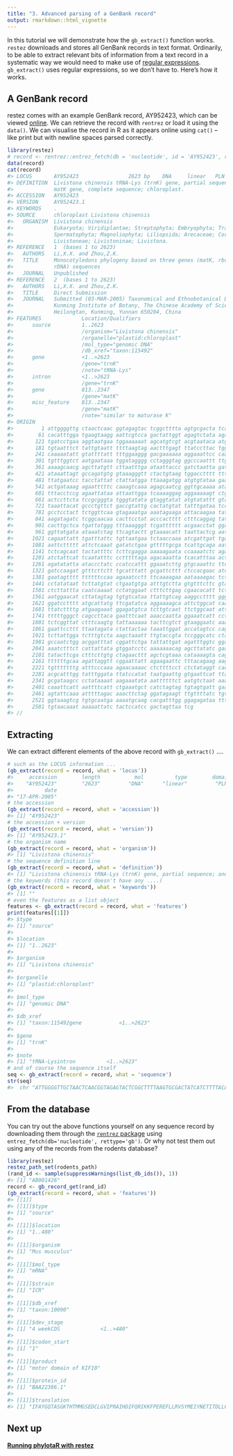 ```yaml
---
title: "3. Advanced parsing of a GenBank record"
output: rmarkdown::html_vignette
---
```




In this tutorial we will demonstrate how the `gb_extract()` function works. `restez` downloads and stores all GenBank records in text format. Ordinarily, to be able to extract relevant bits of information from a text record in a systematic way we would need to make use of [regular expressions](https://en.wikipedia.org/wiki/Regular_expression). `gb_extract()` uses regular expressions, so we don't have to. Here's how it works.

## A GenBank record

restez comes with an example GenBank record, AY952423, which can be viewed [online](https://www.ncbi.nlm.nih.gov/nuccore/AY952423.1). We can retrieve the record with `rentrez` or load it using the `data()`. We can visualise the record in R as it appears online using `cat()` -- like print but with newline spaces parsed correctly.


```r
library(restez)
# record <- rentrez::entrez_fetch(db = 'nucleotide', id = 'AY952423', rettype = 'gb', retmode = 'text')
data(record)
cat(record)
#> LOCUS       AY952423                2623 bp    DNA     linear   PLN 17-APR-2005
#> DEFINITION  Livistona chinensis tRNA-Lys (trnK) gene, partial sequence; and
#>             matK gene, complete sequence; chloroplast.
#> ACCESSION   AY952423
#> VERSION     AY952423.1
#> KEYWORDS    .
#> SOURCE      chloroplast Livistona chinensis
#>   ORGANISM  Livistona chinensis
#>             Eukaryota; Viridiplantae; Streptophyta; Embryophyta; Tracheophyta;
#>             Spermatophyta; Magnoliophyta; Liliopsida; Arecaceae; Coryphoideae;
#>             Livistoneae; Livistoninae; Livistona.
#> REFERENCE   1  (bases 1 to 2623)
#>   AUTHORS   Li,X.X. and Zhou,Z.K.
#>   TITLE     Monocotyledons phylogeny based on three genes (matK, rbcL and 18S
#>             rDNA) sequences
#>   JOURNAL   Unpublished
#> REFERENCE   2  (bases 1 to 2623)
#>   AUTHORS   Li,X.X. and Zhou,Z.K.
#>   TITLE     Direct Submission
#>   JOURNAL   Submitted (03-MAR-2005) Taxonomical and Ethnobotanical Department,
#>             Kunming Institute of Botany, The Chinese Academy of Sciences,
#>             Heilongtan, Kunming, Yunnan 650204, China
#> FEATURES             Location/Qualifiers
#>      source          1..2623
#>                      /organism="Livistona chinensis"
#>                      /organelle="plastid:chloroplast"
#>                      /mol_type="genomic DNA"
#>                      /db_xref="taxon:115492"
#>      gene            <1..>2623
#>                      /gene="trnK"
#>                      /note="tRNA-Lys"
#>      intron          <1..>2623
#>                      /gene="trnK"
#>      gene            813..2347
#>                      /gene="matK"
#>      misc_feature    813..2347
#>                      /gene="matK"
#>                      /note="similar to maturase K"
#> ORIGIN      
#>         1 attggggttg ctaactcaac ggtagagtac tcggctttta agtgcgacta tcatctttta
#>        61 cacatttgga tgaagtaagg aattcgtcca gactattggt agagtctata agaccacgac
#>       121 tgatcctgaa aggtaatgaa tggaaaaaat agcatgtcgt acgtaataca atgagaaact
#>       181 tgtaatttct tattgtaatt ttttaagtag aactttgagt ttatccttac tggatcatta
#>       241 caaaaatatt gtattttatt tttggaaggg gacgaaaaaa aggaaattcc caacatttat
#>       301 tgtttggtct aatgaataaa tggatagggg cctagggtag ggcccaattt ttgtaaaaca
#>       361 aaaagcaacg agcttatgtt cttaatttga ataattaccc gatctaatta gatgttaaaa
#>       421 ataaattagt gccagatgtg gtaaagggtt ctactgtaag tggacctttt tttttttttt
#>       481 ttatgaatcc tacctattat ctattatgga ttaaagatgg atgtgtataa gaagaagtat
#>       541 actgataaag agaatttttc caaagtcaaa agagcaatcg ggttgcaaaa ataaaggatt
#>       601 tttacctccg agaattataa attaattgga tcaaaaggag aggaaaaagt ctgtgattgg
#>       661 actccttcta tccgcgggta tgggtatata gtaggtatat atgtatattt gtatactata
#>       721 taaattacat gccctgttct gaccgtattg cactatgtat tatttgataa tccaagaaat
#>       781 gcctcctact tctggttcaa gtagaaatga aaatagaaga attacaagaa tatttagaaa
#>       841 aagatagatc tcggcaacaa cacttcctat acccactttt ctttcaggag tatatttatg
#>       901 cacttgctca tgattatggg tttaaagggt tcgatttttt acgaacctat ggaaattggg
#>       961 ggttatgata ataaatctag ttcagtactt gtaaaacatt taattactcg aatgtatcaa
#>      1021 cagaattatt tgatttattc tgttaatgaa tctaaccaaa atcgattgat tgagcataac
#>      1081 aattcttttt attctcaaat gatatctgaa gtttttgcga tcattgcaga aattccattc
#>      1141 tctcagcaat tactattttc tcttcgagga aaaaagaata ccaaaatctc agactttacg
#>      1201 atctattcat tcaatatttc cctttttaga agacaaatta tcacatttaa actatgtgtc
#>      1261 agatatatta ataccctatc ccatccattt ggaaatcttg gtgcaaattc ttcaatgctg
#>      1321 gatccaagat gtttcttctt tgcatttatt gcgattcttt ctccacgaac atcataatgg
#>      1381 gaatagtttt ttttttccaa agaaatcctt ttcaaaagaa aataaaagac tctttcgatt
#>      1441 cctatataat tcttatgtat ctgaatgtga atttgtctta gtgtttcttc gtaaacaatc
#>      1501 ctcttattta caatcaaaat cctatggaat ctttcttgag cgaacacatt tctatggaag
#>      1561 aatggaacat cttatagtag tgtgtcataa ttattgtcag aaggcctttt gggtcttcaa
#>      1621 ggatcctttt atgcattatg ttcgatatca aggaaaagca attctggcat caaaaggatc
#>      1681 ttatcttttg atgaagaaat ggagatgtca tcttgtcaat ttctggcaat attattttca
#>      1741 tttttgggct cagccttaca gaatttcaat aaaccaatta ggaaatcatt ccttctattt
#>      1801 tctcggttat ctttcaagtg tattaaaaaa tacttcgtct gtaaggaatc aaatgctaga
#>      1861 gaattccttt ttaatagata ctattactaa taaattggat accatagtcc cagttcttcc
#>      1921 tcttattgga tctttgtcta aagctaaatt ttgtaccgta tccgggcatc ctagtagtaa
#>      1981 gccaatctgg acggatttat cggattctga tattattgat agatttggtc ggatatgtag
#>      2041 aaatctttct cattattata gtggatcctc aaaaaaacag agcttatatc gaataaggta
#>      2101 tatacttcga ctttcttgtg ctagaacttt agctcgtaaa cataaaagta cagtacgtgc
#>      2161 ttttttgcaa agattaggtt cggaattatt agaagaattc tttacagaag aagaaggagt
#>      2221 tgtttttttg atttcccaaa agaacaaaac ctcttttcct ctctataggt cacatagaga
#>      2281 acgcatttgg tatttggata ttatccatat taatgaattg gtgaattcat ttatgatggg
#>      2341 gcgataagcc cctataaaat aagaaatata aattttttct aatgtctaat aaatagacga
#>      2401 caaattcatt aattttcatt ctgaaatgct catctagtag tgtagtgatt gaatcaactg
#>      2461 agtattcaaa atttttagac aaacttctag ggatagaagt ttgttttatc tgtatacata
#>      2521 ggtaaagtcg tgtgcaatga aaaatgcaag cacgatttgg ggagagataa ttttctctat
#>      2581 tgtaacaaat aaaaattatc tactccatcc gactagttaa tcg
#> //
```

## Extracting

We can extract different elements of the above record with `gb_extract()` ....


```r
# such as the LOCUS information ...
(gb_extract(record = record, what = 'locus'))
#>     accession        length           mol          type        domain 
#>    "AY952423"        "2623"         "DNA"      "linear"         "PLN" 
#>          date 
#> "17-APR-2005"
# the accession
(gb_extract(record = record, what = 'accession'))
#> [1] "AY952423"
# the accession + version
(gb_extract(record = record, what = 'version'))
#> [1] "AY952423.1"
# the organism name
(gb_extract(record = record, what = 'organism'))
#> [1] "Livistona chinensis"
# the sequence definition line
(gb_extract(record = record, what = 'definition'))
#> [1] "Livistona chinensis tRNA-Lys (trnK) gene, partial sequence; and matK gene, complete sequence; chloroplast"
# the keywords (this record doesn't have any ....)
(gb_extract(record = record, what = 'keywords'))
#> [1] ""
# even the features as a list object
features <- gb_extract(record = record, what = 'features')
print(features[[1]])
#> $type
#> [1] "source"
#> 
#> $location
#> [1] "1..2623"
#> 
#> $organism
#> [1] "Livistona chinensis"
#> 
#> $organelle
#> [1] "plastid:chloroplast"
#> 
#> $mol_type
#> [1] "genomic DNA"
#> 
#> $db_xref
#> [1] "taxon:115492gene            <1..>2623"
#> 
#> $gene
#> [1] "trnK"
#> 
#> $note
#> [1] "tRNA-Lysintron          <1..>2623"
# and of course the sequence itself
seq <- gb_extract(record = record, what = 'sequence')
str(seq)
#>  chr "ATTGGGGTTGCTAACTCAACGGTAGAGTACTCGGCTTTTAAGTGCGACTATCATCTTTTACACATTTGGATGAAGTAAGGAATTCGTCCAGACTATTGGTAGAGTCTATAA"| __truncated__
```

## From the database

You can try out the above functions yourself on any sequence record by downloading them through the [`rentrez` package](https://github.com/ropensci/rentrez) using `entrez_fetch(db='nucleotide', rettype='gb')`. Or why not test them out using any of the records from the rodents database?



```r
library(restez)
restez_path_set(rodents_path)
(rand_id <- sample(suppressWarnings(list_db_ids()), 1))
#> [1] "AB001426"
record <- gb_record_get(rand_id)
(gb_extract(record = record, what = 'features'))
#> [[1]]
#> [[1]]$type
#> [1] "source"
#> 
#> [[1]]$location
#> [1] "1..480"
#> 
#> [[1]]$organism
#> [1] "Mus musculus"
#> 
#> [[1]]$mol_type
#> [1] "mRNA"
#> 
#> [[1]]$strain
#> [1] "ICR"
#> 
#> [[1]]$db_xref
#> [1] "taxon:10090"
#> 
#> [[1]]$dev_stage
#> [1] "4 weekCDS             <1..>480"
#> 
#> [[1]]$codon_start
#> [1] "1"
#> 
#> [[1]]$product
#> [1] "motor domain of KIF10"
#> 
#> [[1]]$protein_id
#> [1] "BAA22386.1"
#> 
#> [[1]]$translation
#> [1] "IFAYGQTASGKTHTMMGSEDCLGVIPRAIHDIFQRIKKFPEREFLLRVSYMEIYNETITDLLCNAQKMKPLIIREDTNRTVYVSDLTEEVVYTAEMALKWLATGEKNRHYGITKMNQRSSRSHTIFRMILESREKAEPSNCDGSVKVSHIKLIDTVDLEG"
```

## Next up

**[Running phylotaR with restez](https://docs.ropensci.org/restez/articles/4_phylotar.html)**
